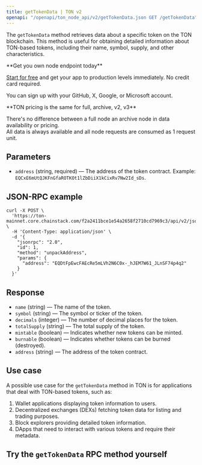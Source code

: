 ---
title: getTokenData | TON v2
openapi: "/openapi/ton_node_api/v2/getTokenData.json GET /getTokenData"
---

The `getTokenData` method retrieves data about a specific token on the TON blockchain. This method is useful for obtaining detailed information about TON-based tokens, including their name, symbol, supply, and other characteristics.

<Check>
**Get you own node endpoint today**

[Start for free](https://console.chainstack.com/) and get your app to production levels immediately. No credit card required.

You can sign up with your GitHub, X, Google, or Microsoft account.
</Check>

<Note>
**TON pricing is the same for full, archive, v2, v3**

There's no difference between a full node an archive node in data availability or pricing.  
All data is always available and all node requests are consumed as 1 request unit.
</Note>

  

## Parameters

* `address` (string, required) — The address of the token contract. Example: `EQCxE6mUtQJKFnGfaROTKOt1lZbDiiX1kCixRv7Nw2Id_sDs`.

## JSON-RPC example

```shell Shell
curl -X POST \
  'https://ton-mainnet.core.chainstack.com/f2a2411bce1e54a2658f2710cd7969c3/api/v2/jsonRPC' \
  -H 'Content-Type: application/json' \
  -d '{
    "jsonrpc": "2.0",
    "id": 1,
    "method": "unpackAddress",
    "params": {
      "address": "EQDtFpEwcFAEcRe5mLVh2N6C0x-_hJEM7W61_JLnSF74p4q2"
    }
  }'
```


## Response

* `name` (string) — The name of the token.
* `symbol` (string) — The symbol or ticker of the token.
* `decimals` (integer) — The number of decimal places for the token.
* `totalSupply` (string) — The total supply of the token.
* `mintable` (boolean) — Indicates whether new tokens can be minted.
* `burnable` (boolean) — Indicates whether tokens can be burned (destroyed).
* `address` (string) — The address of the token contract.

## Use case

A possible use case for the `getTokenData` method in TON is for applications that deal with TON-based tokens, such as:

1. Wallet applications displaying token information to users.
2. Decentralized exchanges (DEXs) fetching token data for listing and trading purposes.
3. Block explorers providing detailed token information.
4. DApps that need to interact with various tokens and require their metadata.

## Try the `getTokenData` RPC method yourself